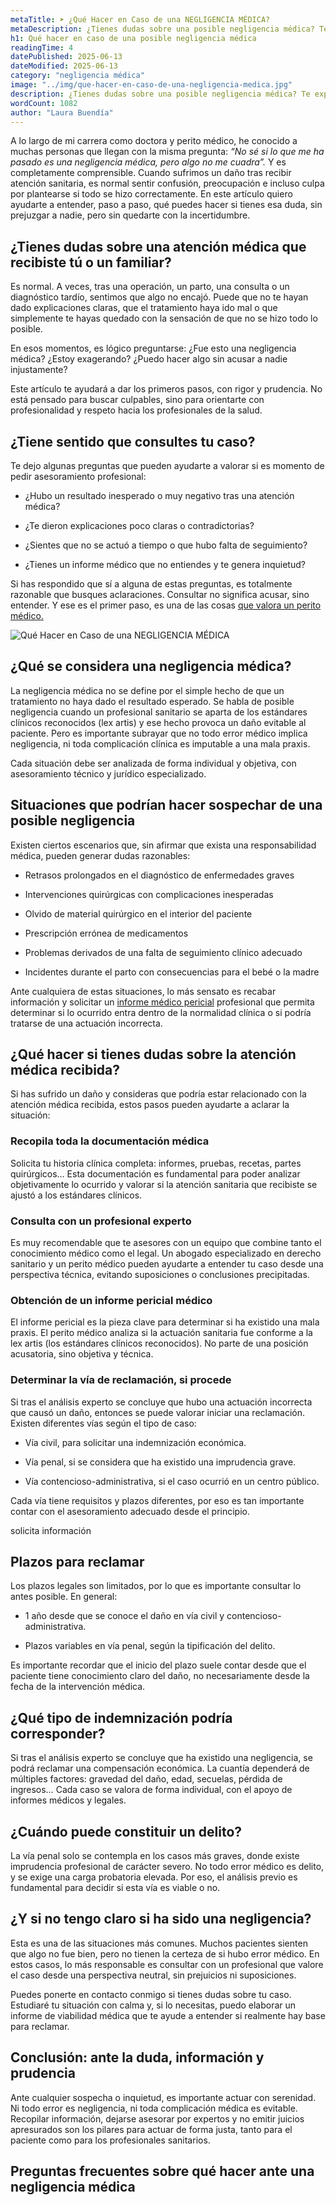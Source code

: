 ```yaml
---
metaTitle: ➤ ¿Qué Hacer en Caso de una NEGLIGENCIA MÉDICA?
metaDescription: ¿Tienes dudas sobre una posible negligencia médica? Te explico, paso a paso, qué hacer, cómo saber si puedes reclamar y en qué casos es recomendable consultar con un perito médico.
h1: Qué hacer en caso de una posible negligencia médica
readingTime: 4
datePublished: 2025-06-13
dateModified: 2025-06-13
category: "negligencia médica"
image: "../img/que-hacer-en-caso-de-una-negligencia-medica.jpg"
description: ¿Tienes dudas sobre una posible negligencia médica? Te explico, paso a paso, qué hacer, cómo saber si puedes reclamar y en qué casos es recomendable consultar con un perito médico.
wordCount: 1082
author: "Laura Buendía"
---
```



A lo largo de mi carrera como doctora y perito médico, he conocido a muchas personas que llegan con la misma pregunta: _*“No sé si lo que me ha pasado es una negligencia médica, pero algo no me cuadra”.*_ Y es completamente comprensible. Cuando sufrimos un daño tras recibir atención sanitaria, es normal sentir confusión, preocupación e incluso culpa por plantearse si todo se hizo correctamente. En este artículo quiero ayudarte a entender, paso a paso, qué puedes hacer si tienes esa duda, sin prejuzgar a nadie, pero sin quedarte con la incertidumbre.

## ¿Tienes dudas sobre una atención médica que recibiste tú o un familiar?

Es normal. A veces, tras una operación, un parto, una consulta o un diagnóstico tardío, sentimos que algo no encajó. Puede que no te hayan dado explicaciones claras, que el tratamiento haya ido mal o que simplemente te hayas quedado con la sensación de que no se hizo todo lo posible.

En esos momentos, es lógico preguntarse:
¿Fue esto una negligencia médica? ¿Estoy exagerando? ¿Puedo hacer algo sin acusar a nadie injustamente?

Este artículo te ayudará a dar los primeros pasos, con rigor y prudencia. No está pensado para buscar culpables, sino para orientarte con profesionalidad y respeto hacia los profesionales de la salud.

## ¿Tiene sentido que consultes tu caso?

Te dejo algunas preguntas que pueden ayudarte a valorar si es momento de pedir asesoramiento profesional:

- ¿Hubo un resultado inesperado o muy negativo tras una atención médica?

- ¿Te dieron explicaciones poco claras o contradictorias?

- ¿Sientes que no se actuó a tiempo o que hubo falta de seguimiento?

- ¿Tienes un informe médico que no entiendes y te genera inquietud?

Si has respondido que sí a alguna de estas preguntas, es totalmente razonable que busques aclaraciones. Consultar no significa acusar, sino entender. Y ese es el primer paso, es una de las cosas [que valora un perito médico.](/peritaje-medico/que-valora-un-perito-medico/)

<Image
  loading="lazy"
  src={img}
  alt="Qué Hacer en Caso de una NEGLIGENCIA MÉDICA"
  width={600}
  height={400}
/>

## ¿Qué se considera una negligencia médica?

La negligencia médica no se define por el simple hecho de que un tratamiento no haya dado el resultado esperado. Se habla de posible negligencia cuando un profesional sanitario se aparta de los estándares clínicos reconocidos (lex artis) y ese hecho provoca un daño evitable al paciente. Pero es importante subrayar que no todo error médico implica negligencia, ni toda complicación clínica es imputable a una mala praxis.

Cada situación debe ser analizada de forma individual y objetiva, con asesoramiento técnico y jurídico especializado.

## Situaciones que podrían hacer sospechar de una posible negligencia

Existen ciertos escenarios que, sin afirmar que exista una responsabilidad médica, pueden generar dudas razonables:

- Retrasos prolongados en el diagnóstico de enfermedades graves

- Intervenciones quirúrgicas con complicaciones inesperadas

- Olvido de material quirúrgico en el interior del paciente

- Prescripción errónea de medicamentos

- Problemas derivados de una falta de seguimiento clínico adecuado

- Incidentes durante el parto con consecuencias para el bebé o la madre

Ante cualquiera de estas situaciones, lo más sensato es recabar información y solicitar un [informe médico pericial](/servicios/informes-medicos-periciales/) profesional que permita determinar si lo ocurrido entra dentro de la normalidad clínica o si podría tratarse de una actuación incorrecta.

## ¿Qué hacer si tienes dudas sobre la atención médica recibida?

Si has sufrido un daño y consideras que podría estar relacionado con la atención médica recibida, estos pasos pueden ayudarte a aclarar la situación:

### Recopila toda la documentación médica

Solicita tu historia clínica completa: informes, pruebas, recetas, partes quirúrgicos… Esta documentación es fundamental para poder analizar objetivamente lo ocurrido y valorar si la atención sanitaria que recibiste se ajustó a los estándares clínicos.

### Consulta con un profesional experto

Es muy recomendable que te asesores con un equipo que combine tanto el conocimiento médico como el legal. Un abogado especializado en derecho sanitario y un perito médico pueden ayudarte a entender tu caso desde una perspectiva técnica, evitando suposiciones o conclusiones precipitadas.

### Obtención de un informe pericial médico

El informe pericial es la pieza clave para determinar si ha existido una mala praxis. El perito médico analiza si la actuación sanitaria fue conforme a la lex artis (los estándares clínicos reconocidos). No parte de una posición acusatoria, sino objetiva y técnica.

### Determinar la vía de reclamación, si procede

Si tras el análisis experto se concluye que hubo una actuación incorrecta que causó un daño, entonces se puede valorar iniciar una reclamación. Existen diferentes vías según el tipo de caso:

- Vía civil, para solicitar una indemnización económica.

- Vía penal, si se considera que ha existido una imprudencia grave.

- Vía contencioso-administrativa, si el caso ocurrió en un centro público.

Cada vía tiene requisitos y plazos diferentes, por eso es tan importante contar con el asesoramiento adecuado desde el principio.

<MainCta modifier="service-page">solicita información</MainCta>

## Plazos para reclamar

Los plazos legales son limitados, por lo que es importante consultar lo antes posible. En general:

- 1 año desde que se conoce el daño en vía civil y contencioso-administrativa.

- Plazos variables en vía penal, según la tipificación del delito.

Es importante recordar que el inicio del plazo suele contar desde que el paciente tiene conocimiento claro del daño, no necesariamente desde la fecha de la intervención médica.

## ¿Qué tipo de indemnización podría corresponder?

Si tras el análisis experto se concluye que ha existido una negligencia, se podrá reclamar una compensación económica. La cuantía dependerá de múltiples factores: gravedad del daño, edad, secuelas, pérdida de ingresos… Cada caso se valora de forma individual, con el apoyo de informes médicos y legales.

## ¿Cuándo puede constituir un delito?

La vía penal solo se contempla en los casos más graves, donde existe imprudencia profesional de carácter severo. No todo error médico es delito, y se exige una carga probatoria elevada. Por eso, el análisis previo es fundamental para decidir si esta vía es viable o no.

## ¿Y si no tengo claro si ha sido una negligencia?

Esta es una de las situaciones más comunes. Muchos pacientes sienten que algo no fue bien, pero no tienen la certeza de si hubo error médico. En estos casos, lo más responsable es consultar con un profesional que valore el caso desde una perspectiva neutral, sin prejuicios ni suposiciones.

Puedes ponerte en contacto conmigo si tienes dudas sobre tu caso. Estudiaré tu situación con calma y, si lo necesitas, puedo elaborar un informe de viabilidad médica que te ayude a entender si realmente hay base para reclamar.

<CtaLinks modifier="service-page" />

## Conclusión: ante la duda, información y prudencia

Ante cualquier sospecha o inquietud, es importante actuar con serenidad. Ni todo error es negligencia, ni toda complicación médica es evitable. Recopilar información, dejarse asesorar por expertos y no emitir juicios apresurados son los pilares para actuar de forma justa, tanto para el paciente como para los profesionales sanitarios.

## Preguntas frecuentes sobre qué hacer ante una negligencia médica

<FAQ faqs={FAQ_QUE_HACER_NEGLIGENCIA_MEDICA} />
